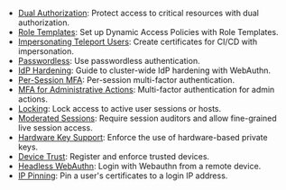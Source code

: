 - [Dual Authorization](../access-controls/guides/dual-authz.mdx): Protect access to critical resources with dual authorization.
- [Role Templates](../access-controls/guides/role-templates.mdx): Set up Dynamic Access Policies with Role Templates.
- [Impersonating Teleport Users](../access-controls/guides/impersonation.mdx): Create certificates for CI/CD with impersonation.
- [Passwordless](../access-controls/guides/passwordless.mdx): Use passwordless authentication.
- [IdP Hardening](../access-controls/guides/webauthn.mdx): Guide to cluster-wide IdP hardening with WebAuthn.
- [Per-Session MFA](../access-controls/guides/per-session-mfa.mdx): Per-session multi-factor authentication.
- [MFA for Administrative Actions](../access-controls/guides/mfa-for-admin-actions.mdx): Multi-factor authentication for admin actions.
- [Locking](../access-controls/guides/locking.mdx): Lock access to active user sessions or hosts.
- [Moderated Sessions](../access-controls/guides/moderated-sessions.mdx): Require session auditors and allow fine-grained live session access.
- [Hardware Key Support](../access-controls/guides/hardware-key-support.mdx): Enforce the use of hardware-based private keys.
- [Device Trust](../access-controls/device-trust/guide.mdx): Register and enforce trusted devices.
- [Headless WebAuthn](../access-controls/guides/headless.mdx): Login with Webauthn from a remote device.
- [IP Pinning](../access-controls/guides/ip-pinning.mdx): Pin a user's certificates to a login IP address.
